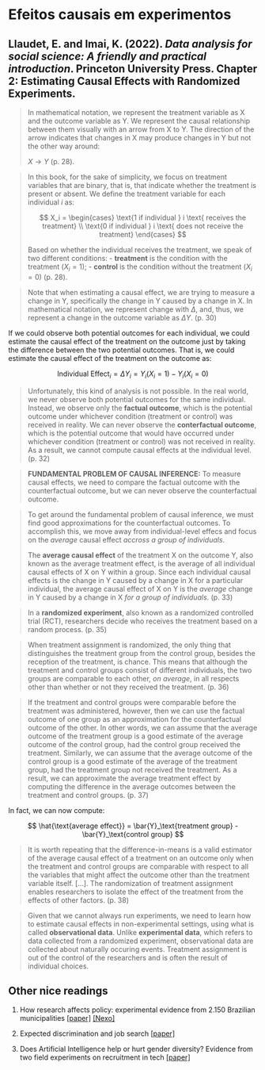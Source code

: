 # Efeitos causais em experimentos

## Llaudet, E. and Imai, K. (2022). _Data analysis for social science: A friendly and practical introduction_. Princeton University Press. Chapter 2: Estimating Causal Effects with Randomized Experiments.

> In mathematical notation, we represent the treatment variable as X and the outcome variable as Y. We represent the causal relationship between them visually with an arrow from X to Y. The direction of the arrow indicates that changes in X may produce changes in Y but not the other way around:
>
> $X \rightarrow Y$ (p. 28).

> In this book, for the sake of simplicity, we focus on treatment variables that are binary, that is, that indicate whether the treatment is present or absent. We define the treatment variable for each individual $i$ as:
>
> $$
> X_i = \begin{cases}
> \text{1 if individual } i \text{ receives the treatment} \\
> \text{0 if individual } i \text{ does not receive the treatment}
> \end{cases}
> $$
> 
> Based on whether the individual receives the treatment, we speak of two different conditions:
> - **treatment** is the condition with the treatment ($X_i = 1$);
> - **control** is the condition without the treatment ($X_i = 0$) (p. 28).

> Note that when estimating a causal effect, we are trying to measure a change in Y, specifically the change in Y caused by a change in X. In mathematical notation, we represent change with $\Delta$, and, thus, we represent a change in the outcome variable as $\Delta Y$. (p. 30)

If we could observe both potential outcomes for each individual, we could estimate the causal effect of the treatment on the outcome just by taking the difference between the two potential outcomes. That is, we could estimate the causal effect of the treatment on the outcome as:

$$
\text{Individual Effect}_i = \Delta Y_i = Y_i(X_i = 1) - Y_i(X_i = 0)
$$

> Unfortunately, this kind of analysis is not possible. In the real world, we never observe both potential outcomes for the same individual. Instead, we observe only the **factual outcome**, which is the potential outcome under whichever condition (treatment or control) was received in reality. We can never observe the **conterfactual outcome**, which is the potential outcome that would have occurred under whichever condition (treatment or control) was not received in reality. As a result, we cannot compute causal effects at the individual level. (p. 32)

> **FUNDAMENTAL PROBLEM OF CAUSAL INFERENCE:** To measure causal effects, we need to compare the factual outcome with the counterfactual outcome, but we can never observe the counterfactual outcome.

> To get around the fundamental problem of causal inference, we must find good approximations for the counterfactual outcomes. To accomplish this, we move away from individual-level effecs and focus on the _average_ causal effect _accross a group of individuals_.
>
> The **average causal effect** of the treatment X on the outcome Y, also known as the average treatment effect, is the average of all individual causal effects of X on Y within a group. Since each individual causal effects is the change in Y caused by a change in X for a particular individual, the average causal effect of X on Y is the _average_ change in Y caused by a change in X _for a group of individuals_. (p. 33)

> In a **randomized experiment**, also known as a randomized controlled trial (RCT), researchers decide who receives the treatment based on a random process. (p. 35)

> When treatment assignment is randomized, the only thing that distinguishes the treatment group from the control group, besides the reception of the treatment, is chance. This means that although the treatment and control groups consist of different individuals, the two groups are comparable to each other, _on average_, in all respects other than whether or not they received the treatment. (p. 36)

> If the treatment and control groups were comparable before the treatment was administered, however, then we can use the factual outcome of one group as an approximation for the counterfactual outcome of the other. In other words, we can assume that the average outcome of the treatment group is a good estimate of the average outcome of the control group, had the control group received the treatment. Similarly, we can assume that the average outcome of the control group is a good estimate of the average of the treatment group, had the treatment group not received the treatment. As a result, we can approximate the average treatment effect by computing the difference in the average outcomes between the treatment and control groups. (p. 37)

In fact, we can now compute:

$$
\hat{\text{average effect}} = \bar{Y}_\text{treatment group} - \bar{Y}_\text{control group}
$$

> It is worth repeating that the difference-in-means is a valid estimator of the average causal effect of a treatment on an outcome only when the treatment and control groups are comparable with respect to all the variables that might affect the outcome other than the treatment variable itself. [...]. The randomization of treatment assignment enables researchers to isolate the effect of the treatment from the effects of other factors. (p. 38)

> Given that we cannot always run experiments, we need to learn how to estimate causal effects in non-experimental settings, using what is called **observational data**. Unlike **experimental data**, which refers to data collected from a randomized experiment, observational data are collected about naturally occuring events. Treatment assignment is out of the control of the researchers and is often the result of individual choices.

## Other nice readings

1. How research affects policy: experimental evidence from 2.150 Brazilian municipalities [[paper]](https://gautam-rao.com/pdf/HMRS.pdf) [[Nexo]](https://pp.nexojornal.com.br/academico/2020/12/10/como-evidencia-empirica-afeta-decisoes-sobre-politicas-publicas)

2. Expected discrimination and job search [[paper]](https://deivisangeli.github.io/assets/pdfs/Angeli-JMP-MatavelliSecco.pdf)

3. Does Artificial Intelligence help or hurt gender diversity? Evidence from two field experiments on recruitment in tech [[paper]](https://papers.ssrn.com/sol3/papers.cfm?abstract_id=4370805)